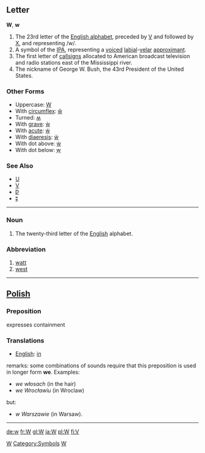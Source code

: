 ==Letter==
'''W''', '''w'''

#The 23rd letter of the [[Wiktionary:About Roman script|English alphabet]], preceded by [[V]] and followed by [[X]], and representing /w/.
#A symbol of the [[IPA]], representing a [[voiced]] [[labial]]-[[velar]] [[approximant]].
#The first letter of [[callsign]]s allocated to American broadcast television and radio stations east of the Mississippi river.
#The nickname of George W. Bush, the 43rd President of the United States.
===Other Forms===
*Uppercase: [[W]]
*With [[circumflex]]: [[ŵ]]
*Turned: [[ʍ]]
*With [[grave]]: [[ẁ]]
*With [[acute]]: [[ẃ]]
*With [[diaeresis]]: [[ẅ]]
*With dot above: [[ẇ]]
*With dot below: [[ẉ]]

===See Also===
*[[U]]
*[[V]]
*[[Ƿ]]
*[[ʬ]]
[[Category:Latin letters|W]]
[[Category:Symbols]]
[[Category:IPA symbols|W]]
----

===Noun===

# The twenty-third letter of the [[English]] alphabet.

===Abbreviation===

# [[watt]]
# [[west]]
----

==[[Polish]]==
===Preposition===
expresses containment
===Translations===
*[[English]]: [[in]]
remarks: some combinations of sounds require that this preposition is used in longer form '''we'''. Examples:
* ''we włosach'' (in the hair)
* ''we Wrocławiu'' (in Wroclaw)
but:
* ''w Warszawie'' (in Warsaw).
----

[[de:w]]
[[fr:W]]
[[gl:W]]
[[ja:W]]
[[pl:W]]
[[fi:V]]